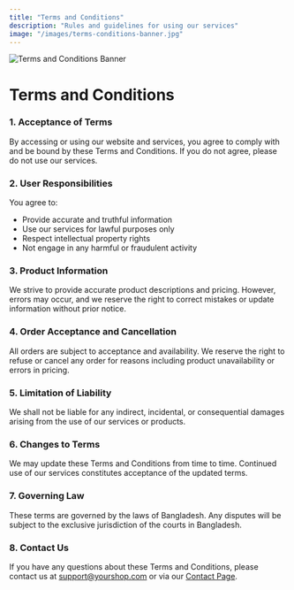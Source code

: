 ```yaml
---
title: "Terms and Conditions"
description: "Rules and guidelines for using our services"
image: "/images/terms-conditions-banner.jpg"
---
```


<div className="container-fluid px-0">
  <img
    src="https://bebconsultancy.co.uk/wp-content/uploads/2019/09/Website-Terms-and-Conditions-Guide-1.jpeg"
    alt="Terms and Conditions Banner"
    width={1920}
    height={500}
    className="img-fluid rounded w-100 object-fit-cover"
    priority
  />
</div>

<div className="container my-5">
  <h1 className="fw-bold mb-4">Terms and Conditions</h1>

  <div className="mb-5">
    <h3 className="fw-semibold mb-2">1. Acceptance of Terms</h3>
    <p>
      By accessing or using our website and services, you agree to comply with and be bound by these Terms and Conditions. If you do not agree, please do not use our services.
    </p>
  </div>

  <div className="mb-5">
    <h3 className="fw-semibold mb-2">2. User Responsibilities</h3>
    <p>
      You agree to:
      <ul>
        <li>Provide accurate and truthful information</li>
        <li>Use our services for lawful purposes only</li>
        <li>Respect intellectual property rights</li>
        <li>Not engage in any harmful or fraudulent activity</li>
      </ul>
    </p>
  </div>

  <div className="mb-5">
    <h3 className="fw-semibold mb-2">3. Product Information</h3>
    <p>
      We strive to provide accurate product descriptions and pricing. However, errors may occur, and we reserve the right to correct mistakes or update information without prior notice.
    </p>
  </div>

  <div className="mb-5">
    <h3 className="fw-semibold mb-2">4. Order Acceptance and Cancellation</h3>
    <p>
      All orders are subject to acceptance and availability. We reserve the right to refuse or cancel any order for reasons including product unavailability or errors in pricing.
    </p>
  </div>

  <div className="mb-5">
    <h3 className="fw-semibold mb-2">5. Limitation of Liability</h3>
    <p>
      We shall not be liable for any indirect, incidental, or consequential damages arising from the use of our services or products.
    </p>
  </div>

  <div className="mb-5">
    <h3 className="fw-semibold mb-2">6. Changes to Terms</h3>
    <p>
      We may update these Terms and Conditions from time to time. Continued use of our services constitutes acceptance of the updated terms.
    </p>
  </div>

  <div className="mb-5">
    <h3 className="fw-semibold mb-2">7. Governing Law</h3>
    <p>
      These terms are governed by the laws of Bangladesh. Any disputes will be subject to the exclusive jurisdiction of the courts in Bangladesh.
    </p>
  </div>

  <div className="mb-5">
    <h3 className="fw-semibold mb-2">8. Contact Us</h3>
    <p>
      If you have any questions about these Terms and Conditions, please contact us at 
      <a href="mailto:support@yourshop.com">support@yourshop.com</a> or via our <a href="/contact">Contact Page</a>.
    </p>
  </div>
</div>
